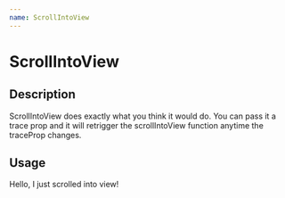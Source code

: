```yaml
---
name: ScrollIntoView
---
```



# ScrollIntoView

<PropsTable of={ScrollIntoView} />

## Description
ScrollIntoView does exactly what you think it would do. You can pass it a trace prop and it will retrigger the scrollIntoView function anytime the traceProp changes.

## Usage
<Playground>
  <div style={{ marginTop: "70vh"}}>
    <ScrollIntoView>
      <div style={{backgroundColor: "lime"}}>Hello, I just scrolled into view!</div>
    </ScrollIntoView>
  </div>
</Playground>